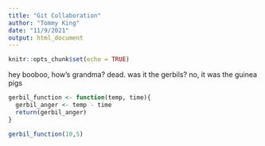 ```yaml
---
title: "Git Collaboration"
author: "Tommy King"
date: "11/9/2021"
output: html_document
---
```


```r
knitr::opts_chunk$set(echo = TRUE)
```

hey booboo, how's grandma?
dead.
was it the gerbils?
no, it was the guinea pigs 
```r
gerbil_function <- function(temp, time){
  gerbil_anger <- temp - time  
  return(gerbil_anger)
}

gerbil_function(10,5)
```

